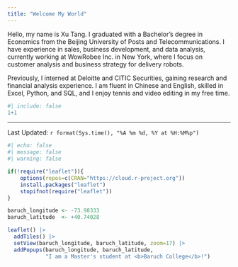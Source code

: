 ```yaml
---
title: "Welcome My World"
---
```


Hello, my name is Xu Tang. I graduated with a Bachelor’s degree in Economics from the Beijing University of Posts and Telecommunications. I have experience in sales, business development, and data analysis, currently working at WowRobee Inc. in New York, where I focus on customer analysis and business strategy for delivery robots.

Previously, I interned at Deloitte and CITIC Securities, gaining research and financial analysis experience. I am fluent in Chinese and English, skilled in Excel, Python, and SQL, and I enjoy tennis and video editing in my free time.


```r
#| include: false
1+1
```
--------------
Last Updated: `r format(Sys.time(), "%A %m %d, %Y at %H:%M%p")`

```r
#| echo: false
#| message: false
#| warning: false

if(!require("leaflet")){
    options(repos=c(CRAN="https://cloud.r-project.org"))
    install.packages("leaflet")
    stopifnot(require("leaflet"))
}

baruch_longitude <- -73.98333
baruch_latitude  <- +40.74028

leaflet() |>
  addTiles() |>
  setView(baruch_longitude, baruch_latitude, zoom=17) |>
  addPopups(baruch_longitude, baruch_latitude, 
            "I am a Master's student at <b>Baruch College</b>!")
```